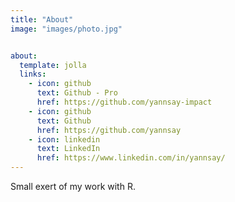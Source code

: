 ```yaml
---
title: "About"
image: "images/photo.jpg"


about:
  template: jolla
  links:
    - icon: github
      text: Github - Pro
      href: https://github.com/yannsay-impact
    - icon: github
      text: Github
      href: https://github.com/yannsay
    - icon: linkedin
      text: LinkedIn
      href: https://www.linkedin.com/in/yannsay/
---
```


Small exert of my work with R.
